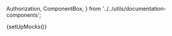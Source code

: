   Authorization,
  ComponentBox,
} from '../../utils/documentation-components';

{setUpMocks()}

<Meta
  title="Merchant Tools/Payout Details"
  Components="justifi-payout-details"
  of={JustifiPayoutDetails}
/>

<Title />

Component to display detailed information about a specific payout.

# Index

- [Props and methods](#props-and-methods)
- [Example usage](#example-usage)

# Props and methods

---

<Authorization
  actions={['read', 'write']}
  entity="account"
  identification="account_id"
/>

# Example Usage

<ComponentBox>
  <justifi-payout-details payout-id="123" auth-token="123abc" />
</ComponentBox>

---

<Source dark language="html" code={codeExampleFull} />
